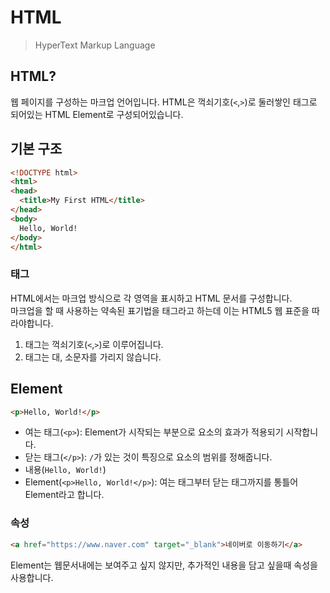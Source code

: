 # HTML

> HyperText Markup Language

## HTML?

웹 페이지를 구성하는 마크업 언어입니다. HTML은 꺽쇠기호(`<`,`>`)로 둘러쌓인 태그로 되어있는 HTML Element로 구성되어있습니다.

## 기본 구조

```html
<!DOCTYPE html>
<html>
<head>
  <title>My First HTML</title>
</head>
<body>
  Hello, World!
</body>
</html>
```

### 태그

HTML에서는 마크업 방식으로 각 영역을 표시하고 HTML 문서를 구성합니다.
<br/>마크업을 할 때 사용하는 약속된 표기법을 태그라고 하는데 이는 HTML5 웹 표준을 따라야합니다.

1. 태그는 꺽쇠기호(`<`,`>`)로 이루어집니다.
2. 태그는 대, 소문자를 가리지 않습니다.

## Element

```html
<p>Hello, World!</p>
```
- 여는 태그(`<p>`): Element가 시작되는 부분으로 요소의 효과가 적용되기 시작합니다.
- 닫는 태그(`</p>`): `/`가 있는 것이 특징으로 요소의 범위를 정해줍니다.
- 내용(`Hello, World!`)
- Element(`<p>Hello, World!</p>`): 여는 태그부터 닫는 태그까지를 통틀어 Element라고 합니다.

### 속성

```html
<a href="https://www.naver.com" target="_blank">네이버로 이동하기</a>
```

Element는 웹문서내에는 보여주고 싶지 않지만, 추가적인 내용을 담고 싶을때 속성을 사용합니다.
